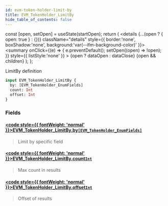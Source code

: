 ```yaml
---
id: evm-token-holder-limit-by
title: EVM_TokenHolder_LimitBy
hide_table_of_contents: false
---
```







  const [open, setOpen] = useState(startOpen);
  return (
    <details {...(open ? { open: true } : {})} className="details" style={{ border:'none', boxShadow:'none', background:'var(--ifm-background-color)' }}>
      <summary
        onClick={(e) => {
          e.preventDefault();
          setOpen((open) => !open);
        }}
        style={{ listStyle:'none' }}
      >
      {open ? dataOpen : dataClose}
      </summary>
      {open && children}
    </details>
  );
};








LimitBy definition


```graphql
input EVM_TokenHolder_LimitBy {
  by: [EVM_TokenHolder_EnumFields]
  count: Int
  offset: Int
}
```




### Fields

#### [<code style={{ fontWeight: 'normal' }}>EVM_TokenHolder_LimitBy.<b>by</b></code>](#)<Bullet />[`[EVM_TokenHolder_EnumFields]`](/docs/graphql-reference/enums/evm-token-holder-enum-fields) <Badge class="badge badge--secondary" text="list"/> <Badge class="badge badge--secondary" text="enum"/> 
> 
> 
> Limit by specific field
> 

#### [<code style={{ fontWeight: 'normal' }}>EVM_TokenHolder_LimitBy.<b>count</b></code>](#)<Bullet />[`Int`](/docs/graphql-reference/scalars/int) <Badge class="badge badge--secondary" text="scalar"/> 
> 
> 
> Max count in results
> 

#### [<code style={{ fontWeight: 'normal' }}>EVM_TokenHolder_LimitBy.<b>offset</b></code>](#)<Bullet />[`Int`](/docs/graphql-reference/scalars/int) <Badge class="badge badge--secondary" text="scalar"/> 
> 
> 
> Offset of results
> 



